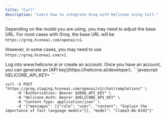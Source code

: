 ```yaml
---
title: "Curl"
description: "Learn how to integrate Groq with Helicone using Curl."
---
```


<Note>

Depending on the model you are using, you may need to adjust the base URL.
For most cases with Groq, the base URL will be `https://groq.hconeai.com/openai/v1`.

However, in some cases, you may need to use `https://groq.hconeai.com/v1`.

</Note>

<Steps>
  <Step title="Create an account + Generate an API Key">
    Log into www.helicone.ai or create an account. Once you have an account, you
    can generate an [API key](https://helicone.ai/developer).
  </Step>
  <Step title="Set HELICONE_API_KEY as an environment variable">
```javascript
HELICONE_API_KEY=<your API key>
```
  </Step>
  <Step title="Modify the base path and add a Helicone-Auth header">
<CodeGroup>

```Curl CLI example
curl -X POST "https://groq.staging.hconeai.com/openai/v1/chat/completions" \
     -H "Authorization: Bearer $GROQ_API_KEY" \
     -H "Helicone-Auth: Bearer $HELICONE_API_KEY" \
     -H "Content-Type: application/json" \
     -d '{"messages": [{"role": "user", "content": "Explain the importance of fast language models"}], "model": "llama3-8b-8192"}'
```

</CodeGroup>

  </Step>
</Steps>
